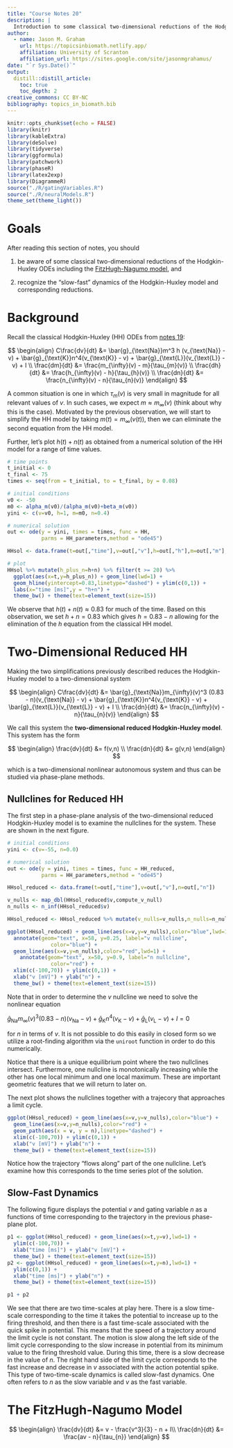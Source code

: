 ```yaml
---
title: "Course Notes 20"
description: |
  Introduction to some classical two-dimensional reductions of the Hodgkin-Huxley ODEs. 
author:
  - name: Jason M. Graham 
    url: https://topicsinbiomath.netlify.app/
    affiliation: University of Scranton 
    affiliation_url: https://sites.google.com/site/jasonmgrahamus/
date: "`r Sys.Date()`"
output: 
  distill::distill_article:
    toc: true
    toc_depth: 2
creative_commons: CC BY-NC
bibliography: topics_in_biomath.bib
---
```


```r
knitr::opts_chunk$set(echo = FALSE)
library(knitr)
library(kableExtra)
library(deSolve)
library(tidyverse)
library(ggformula)
library(patchwork)
library(phaseR)
library(latex2exp)
library(DiagrammeR)
source("./R/gatingVariables.R")
source("./R/neuralModels.R")
theme_set(theme_light())
```


# Goals

After reading this section of notes, you should

1) be aware of some classical two-dimensional reductions of the  Hodgkin-Huxley ODEs including the [FitzHugh-Nagumo model](http://www.scholarpedia.org/article/FitzHugh-Nagumo_model), and 

2) recognize the "slow-fast" dynamics of the Hodgkin-Huxley model and corresponding reductions.

# Background

Recall the classical Hodgkin-Huxley (HH) ODEs from [notes 19](https://topicsinbiomath.netlify.app/notes019.html):

$$
\begin{align}
C\frac{dv}{dt} &= \bar{g}_{\text{Na}}m^3 h (v_{\text{Na}} - v) + \bar{g}_{\text{K}}n^4(v_{\text{K}} - v) + \bar{g}_{\text{L}}(v_{\text{L}} - v) + I \\
\frac{dm}{dt} &= \frac{m_{\infty}(v) - m}{\tau_{m}(v)} \\
\frac{dh}{dt} &= \frac{h_{\infty}(v) - h}{\tau_{h}(v)} \\
\frac{dn}{dt} &= \frac{n_{\infty}(v) - n}{\tau_{n}(v)} 
\end{align}
$$

A common situation is one in which $\tau_{m}(v)$ is very small in magnitude for all relevant values of $v$. In such cases, we expect $m \approx m_{\infty}(v)$ (think about why this is the case). Motivated by the previous observation, we will start to simplify the HH model by taking $m(t) = m_{\infty}(v(t))$, then we can eliminate the second equation from the HH model. 

Further, let's plot $h(t) + n(t)$ as obtained from a numerical solution of the HH model for a range of time values.

```r
# time points
t_initial <- 0
t_final <- 75
times <- seq(from = t_initial, to = t_final, by = 0.08)

# initial conditions
v0 <- -50
m0 <- alpha_m(v0)/(alpha_m(v0)+beta_m(v0))
yini <- c(v=v0, h=1, m=m0, n=0.4)

# numerical solution
out <- ode(y = yini, times = times, func = HH,
           parms = HH_parameters,method = "ode45")

HHsol <- data.frame(t=out[,"time"],v=out[,"v"],h=out[,"h"],m=out[,"m"],n=out[,"n"])

# plot
HHsol %>% mutate(h_plus_n=h+n) %>% filter(t >= 20) %>%
  ggplot(aes(x=t,y=h_plus_n)) + geom_line(lwd=1) + 
  geom_hline(yintercept=0.83,linetype="dashed") + ylim(c(0,1)) +
  labs(x="time [ms]",y = "h+n") +
  theme_bw() + theme(text=element_text(size=15))
```

We observe that $h(t) + n(t) \approx 0.83$ for much of the time. Based on this observation, we set $h + n = 0.83$ which gives $h = 0.83 - n$ allowing for the elimination of the $h$ equation from the classical HH model. 

# Two-Dimensional Reduced HH

Making the two simplifications previously described reduces the Hodgkin-Huxley model to a two-dimensional system

$$
\begin{align}
C\frac{dv}{dt} &= \bar{g}_{\text{Na}}m_{\infty}(v)^3 (0.83 - n)(v_{\text{Na}} - v) + \bar{g}_{\text{K}}n^4(v_{\text{K}} - v) + \bar{g}_{\text{L}}(v_{\text{L}} - v) + I \\
\frac{dn}{dt} &= \frac{n_{\infty}(v) - n}{\tau_{n}(v)} 
\end{align}
$$

We call this system the **two-dimensional reduced Hodgkin-Huxley model**. This system has the form

$$
\begin{align}
\frac{dv}{dt} &= f(v,n) \\
\frac{dn}{dt} &= g(v,n)
\end{align}
$$

which is a two-dimensional nonlinear autonomous system and thus can be studied via phase-plane methods. 

## Nullclines for Reduced HH

The first step in a phase-plane analysis of the two-dimensional reduced Hodgkin-Huxley model is to examine the nullclines for the system. These are shown in the next figure. 

```r
# initial conditions
yini <- c(v=-55, n=0.0)

# numerical solution
out <- ode(y = yini, times = times, func = HH_reduced,
           parms = HH_parameters,method = "ode45")

HHsol_reduced <- data.frame(t=out[,"time"],v=out[,"v"],n=out[,"n"])

v_nulls <- map_dbl(HHsol_reduced$v,compute_v_null)
n_nulls <- n_inf(HHsol_reduced$v)

HHsol_reduced <- HHsol_reduced %>% mutate(v_nulls=v_nulls,n_nulls=n_nulls)

ggplot(HHsol_reduced) + geom_line(aes(x=v,y=v_nulls),color="blue",lwd=1) +
  annotate(geom="text", x=58, y=0.25, label="v nullcline",
              color="blue") + 
  geom_line(aes(x=v,y=n_nulls),color="red",lwd=1) +
    annotate(geom="text", x=50, y=0.9, label="n nullcline",
              color="red") + 
  xlim(c(-100,70)) + ylim(c(0,1)) +
  xlab("v [mV]") + ylab("n") +
  theme_bw() + theme(text=element_text(size=15))
```

Note that in order to determine the $v$ nullcline we need to solve the nonlinear equation

$\bar{g}_{\text{Na}}m_{\infty}(v)^3 (0.83 - n)(v_{\text{Na}} - v) + \bar{g}_{\text{K}}n^4(v_{\text{K}} - v) + \bar{g}_{\text{L}}(v_{\text{L}} - v) + I = 0$

for $n$ in terms of $v$. It is not possible to do this easily in closed form so we utilize a root-finding algorithm via the `uniroot` function in order to do this numerically. 

Notice that there is a unique equilibrium point where the two nullclines intersect. Furthermore, one nullcline is monotonically increasing while the other has one local minimum and one local maximum. These are important geometric features that we will return to later on. 

The next plot shows the nullclines together with a trajecory that approaches a limit cycle. 

```r
ggplot(HHsol_reduced) + geom_line(aes(x=v,y=v_nulls),color="blue") +
  geom_line(aes(x=v,y=n_nulls),color="red") +
  geom_path(aes(x = v, y = n),linetype="dashed") + 
  xlim(c(-100,70)) + ylim(c(0,1)) +
  xlab("v [mV]") + ylab("n") +
  theme_bw() + theme(text=element_text(size=15))
```

Notice how the trajectory "flows along" part of the one nullcline. Let's examine how this corresponds to the time series plot of the solution. 

## Slow-Fast Dynamics

The following figure displays the potential $v$ and gating variable $n$ as a functions of time corresponding to the trajectory in the previous phase-plane plot.

```r
p1 <- ggplot(HHsol_reduced) + geom_line(aes(x=t,y=v),lwd=1) +
  ylim(c(-100,70)) +
  xlab("time [ms]") + ylab("v [mV]") +
  theme_bw() + theme(text=element_text(size=15))
p2 <- ggplot(HHsol_reduced) + geom_line(aes(x=t,y=n),lwd=1) +
  ylim(c(0,1)) +
  xlab("time [ms]") + ylab("n") +
  theme_bw() + theme(text=element_text(size=15))

p1 + p2
```

We see that there are two time-scales at play here. There is a slow time-scale corresponding to the time it takes the potential to increase up to the firing threshold, and then there is a fast time-scale associated with the quick spike in potential. This means that the speed of a trajectory around the limit cycle is not constant. The motion is slow along the left side of the limit cycle corresponding to the slow increase in potential from its minimum value to the firing threshold value. During this time, there is a slow decrease in the value of $n$. The right hand side of the limit cycle corresponds to the fast increase and decrease in $v$ associated with the action potential spike. This type of two-time-scale dynamics is called slow-fast dynamics. One often refers to $n$ as the slow variable and $v$ as the fast variable.  


# The FitzHugh-Nagumo Model

$$
\begin{align}
\frac{dv}{dt} &= v - \frac{v^3}{3} - n + I\\
\frac{dn}{dt} &= \frac{av - n}{\tau_{n}}
\end{align}
$$
